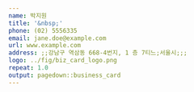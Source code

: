 ```yaml
---
name: 박지원
title: '&nbsp;'
phone: (02) 5556335
email: jane.doe@example.com
url: www.example.com
address: ;;강남구 역삼동 668-4번지, 1 층 7티느;서울시;;;
logo: ../fig/biz_card_logo.png
repeat: 1.0
output: pagedown::business_card
---
```

